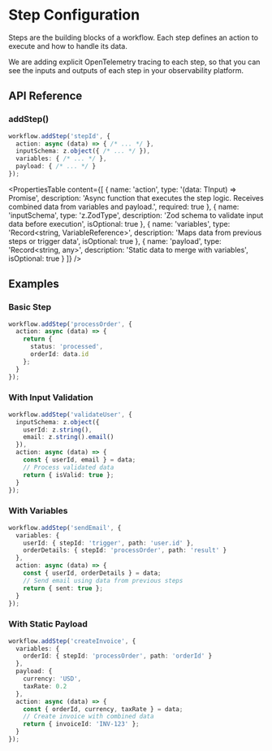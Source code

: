 # Step Configuration

Steps are the building blocks of a workflow. Each step defines an action to execute and how to handle its data. 

We are adding explicit OpenTelemetry tracing to each step, so that you can see the inputs and outputs of each step in your observability platform.

## API Reference

### addStep()

```typescript
workflow.addStep('stepId', {
  action: async (data) => { /* ... */ },
  inputSchema: z.object({ /* ... */ }),
  variables: { /* ... */ },
  payload: { /* ... */ }
});
```

<PropertiesTable
  content={[
    {
      name: 'action',
      type: '(data: TInput) => Promise<TOutput>',
      description: 'Async function that executes the step logic. Receives combined data from variables and payload.',
      required: true
    },
    {
      name: 'inputSchema',
      type: 'z.ZodType',
      description: 'Zod schema to validate input data before execution',
      isOptional: true
    },
    {
      name: 'variables',
      type: 'Record<string, VariableReference>',
      description: 'Maps data from previous steps or trigger data',
      isOptional: true
    },
    {
      name: 'payload',
      type: 'Record<string, any>',
      description: 'Static data to merge with variables',
      isOptional: true
    }
  ]}
/>

## Examples

### Basic Step
```typescript
workflow.addStep('processOrder', {
  action: async (data) => {
    return {
      status: 'processed',
      orderId: data.id
    };
  }
});
```

### With Input Validation
```typescript
workflow.addStep('validateUser', {
  inputSchema: z.object({
    userId: z.string(),
    email: z.string().email()
  }),
  action: async (data) => {
    const { userId, email } = data;
    // Process validated data
    return { isValid: true };
  }
});
```

### With Variables
```typescript
workflow.addStep('sendEmail', {
  variables: {
    userId: { stepId: 'trigger', path: 'user.id' },
    orderDetails: { stepId: 'processOrder', path: 'result' }
  },
  action: async (data) => {
    const { userId, orderDetails } = data;
    // Send email using data from previous steps
    return { sent: true };
  }
});
```

### With Static Payload
```typescript
workflow.addStep('createInvoice', {
  variables: {
    orderId: { stepId: 'processOrder', path: 'orderId' }
  },
  payload: {
    currency: 'USD',
    taxRate: 0.2
  },
  action: async (data) => {
    const { orderId, currency, taxRate } = data;
    // Create invoice with combined data
    return { invoiceId: 'INV-123' };
  }
});
```
